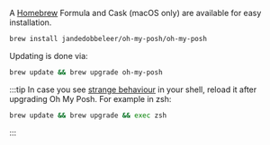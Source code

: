A [Homebrew][brew] Formula and Cask (macOS only) are available for easy installation.

```bash
brew install jandedobbeleer/oh-my-posh/oh-my-posh
```

Updating is done via:

```bash
brew update && brew upgrade oh-my-posh
```

:::tip
In case you see [strange behaviour][strange] in your shell, reload it after upgrading Oh My Posh.
For example in zsh:

```bash
brew update && brew upgrade && exec zsh
```
:::

[brew]: https://brew.sh
[themes]: https://ohmyposh.dev/docs/themes
[strange]: https://github.com/JanDeDobbeleer/oh-my-posh/issues/1287
